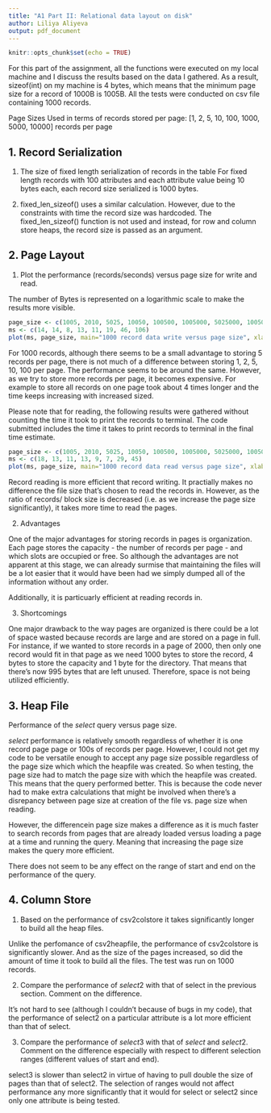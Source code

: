 ```yaml
---
title: "A1 Part II: Relational data layout on disk"
author: Liliya Aliyeva
output: pdf_document
---
```


```r
knitr::opts_chunk$set(echo = TRUE)
```

For this part of the assignment, all the functions were executed on my local machine and I discuss the results based on the data I gathered. As a result, sizeof(int) on my machine is 4 bytes, which means that the minimum page size for a record of 1000B is 1005B.
All the tests were conducted on csv file containing 1000 records.

Page Sizes Used in terms of records stored per page:
[1, 2, 5, 10, 100, 1000, 5000, 10000] records per page

## 1. Record Serialization

1. The size of fixed length serialization of records in the table
  For fixed length records with 100 attributes and each attribute value being 10 bytes each, each record size serialized is 1000 bytes.
  
2. fixed_len_sizeof() uses a similar calculation. However, due to the constraints with time the record size was hardcoded. The fixed_len_sizeof() function is not used and instead, for row and column store heaps, the record size is passed as an argument.

## 2. Page Layout

1. Plot the performance (records/seconds) versus page size for write and read.

The number of Bytes is represented on a logarithmic scale to make the results more visible.

```r
page_size <- c(1005, 2010, 5025, 10050, 100500, 1005000, 5025000, 10050000)
ms <- c(14, 14, 8, 13, 11, 19, 46, 106)
plot(ms, page_size, main="1000 record data write versus page size", xlab="ms", ylab="page size(bytes)", log="y")
```

For 1000 records, although there seems to be a small advantage to storing 5 records per page, there is not much of a difference between storing 1, 2, 5, 10, 100 per page. The performance seems to be around the same. However, as we try to store more records per page, it becomes expensive. For example to store all records on one page took about 4 times longer and the time keeps increasing with increased sized.

Please note that for reading, the following results were gathered without counting the time it took to print the records to terminal. The code submitted includes the time it takes to print records to terminal in the final time estimate. 

```r
page_size <- c(1005, 2010, 5025, 10050, 100500, 1005000, 5025000, 10050000)
ms <- c(18, 13, 11, 13, 9, 7, 29, 45)
plot(ms, page_size, main="1000 record data read versus page size", xlab="ms", ylab="page size(bytes)", log="y")
```

Record reading is more efficient that record writing. It practially makes no difference the file size that's chosen to read the records in. However, as the ratio of records/ block size is decreased (i.e. as we increase the page size significantly), it takes more time to read the pages.

2. Advantages

One of the major advantages for storing records in pages is organization. Each page stores the capacity - the number of records per page - and which slots are occupied or free. So although the advantages are not apparent at this stage, we can already surmise that maintaining the files will be a lot easier that it would have been had we simply dumped all of the information without any order.

Additionally, it is particuarly efficient at reading records in.

3. Shortcomings

One major drawback to the way pages are organized is there could be a lot of space wasted because records are large and are stored on a page in full. For instance, if we wanted to store records in a page of 2000, then only one record would fit in that page as we need 1000 bytes to store the record, 4 bytes to store the capacity and 1 byte for the directory. That means that there's now 995 bytes that are left unused. Therefore, space is not being utilized efficiently.

## 3. Heap File

Performance of the $select$ query versus page size.

$select$ performance is relatively smooth regardless of whether it is one record page page or 100s of records per page. However, I could not get my code to be versatile enough to accept any page size possible regardless of the page size which which the heapfile was created. So when testing, the page size had to match the page size with which the heapfile was created. This means that the query performed better. This is because the code never had to make extra calculations that might be involved when there's a disrepancy between page size at creation of the file vs. page size when reading. 

However, the differencein page size makes a difference as it is much faster to search records from pages that are already loaded versus loading a page at a time and running the query. Meaning that increasing the page size makes the query more efficient. 

There does not seem to be any effect on the range of start and end on the performance of the query.

## 4. Column Store

1. Based on the performance of csv2colstore it takes significantly longer to build all the heap files. 

Unlike the perfomance of csv2heapfile, the performance of csv2colstore is significantly slower. And as the size of the pages increased, so did the amount of time it took to build all the files. The test was run on 1000 records.

2. Compare the performance of $select2$ with that of select in the previous section. Comment on the difference.

It's not hard to see (although I couldn't because of bugs in my code), that the performance of select2 on a particular attribute is a lot more efficient than that of select.

3. Compare the performance of $select3$ with that of $select$ and $select2$. Comment on the difference especially with respect to different selection ranges (different values of start and end).

select3 is slower than select2 in virtue of having to pull double the size of pages than that of select2. The selection of ranges would not affect performance any more significantly that it would for select or select2 since only one attribute is being tested. 

